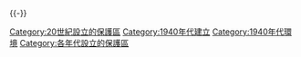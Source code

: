 :{{CatPair|1930年代设立的保护区|1950年代设立的保护区}}


{{-}}
[[Category:20世紀設立的保護區|Category:20世紀設立的保護區]]
[[Category:1940年代建立|Category:1940年代建立]]
[[Category:1940年代環境|Category:1940年代環境]]
[[Category:各年代設立的保護區|Category:各年代設立的保護區]]